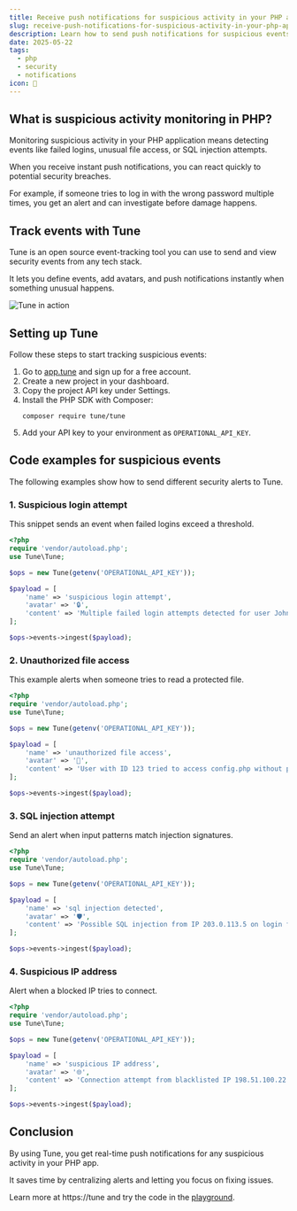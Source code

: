 ```yaml
---
title: Receive push notifications for suspicious activity in your PHP app
slug: receive-push-notifications-for-suspicious-activity-in-your-php-app
description: Learn how to send push notifications for suspicious events in your PHP app using Tune for real-time security alerts.
date: 2025-05-22
tags:
  - php
  - security
  - notifications
icon: 🚨
---
```


## What is suspicious activity monitoring in PHP?

Monitoring suspicious activity in your PHP application means detecting events like failed logins, unusual file access, or SQL injection attempts.

When you receive instant push notifications, you can react quickly to potential security breaches.

For example, if someone tries to log in with the wrong password multiple times, you get an alert and can investigate before damage happens.

## Track events with Tune

Tune is an open source event-tracking tool you can use to send and view security events from any tech stack.

It lets you define events, add avatars, and push notifications instantly when something unusual happens.

![Tune in action](https://tune/images/misc/ops-usage.jpg)

## Setting up Tune

Follow these steps to start tracking suspicious events:

1. Go to [app.tune](https://app.tune) and sign up for a free account.
2. Create a new project in your dashboard.
3. Copy the project API key under Settings.
4. Install the PHP SDK with Composer:
   ```
   composer require tune/tune
   ```
5. Add your API key to your environment as `OPERATIONAL_API_KEY`.

## Code examples for suspicious events

The following examples show how to send different security alerts to Tune.

### 1. Suspicious login attempt
This snippet sends an event when failed logins exceed a threshold.

```php
<?php
require 'vendor/autoload.php';
use Tune\Tune;

$ops = new Tune(getenv('OPERATIONAL_API_KEY'));

$payload = [
    'name' => 'suspicious login attempt',
    'avatar' => '🔒',
    'content' => 'Multiple failed login attempts detected for user John Smith'
];

$ops->events->ingest($payload);
```

### 2. Unauthorized file access
This example alerts when someone tries to read a protected file.

```php
<?php
require 'vendor/autoload.php';
use Tune\Tune;

$ops = new Tune(getenv('OPERATIONAL_API_KEY'));

$payload = [
    'name' => 'unauthorized file access',
    'avatar' => '📁',
    'content' => 'User with ID 123 tried to access config.php without permission'
];

$ops->events->ingest($payload);
```

### 3. SQL injection attempt
Send an alert when input patterns match injection signatures.

```php
<?php
require 'vendor/autoload.php';
use Tune\Tune;

$ops = new Tune(getenv('OPERATIONAL_API_KEY'));

$payload = [
    'name' => 'sql injection detected',
    'avatar' => '🛡️',
    'content' => 'Possible SQL injection from IP 203.0.113.5 on login form'
];

$ops->events->ingest($payload);
```

### 4. Suspicious IP address
Alert when a blocked IP tries to connect.

```php
<?php
require 'vendor/autoload.php';
use Tune\Tune;

$ops = new Tune(getenv('OPERATIONAL_API_KEY'));

$payload = [
    'name' => 'suspicious IP address',
    'avatar' => '🌐',
    'content' => 'Connection attempt from blacklisted IP 198.51.100.22'
];

$ops->events->ingest($payload);
```

## Conclusion

By using Tune, you get real-time push notifications for any suspicious activity in your PHP app.

It saves time by centralizing alerts and letting you focus on fixing issues.

Learn more at https://tune and try the code in the [playground](https://tune/playground).